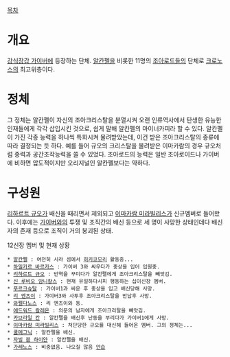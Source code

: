[[목차]]
= 개요 =
[[강식장갑 가이버]]에 등장하는 단체. [[알칸펠]]을 비롯한 11명의 [[조아로드]]들의 단체로 [[크로노스]]의 최고위층이다.

= 정체 =
그 정체는 알칸펠이 자신의 조아크리스탈을 분열시켜 오랜 인류역사에서 탄생한 유능한 인재들에게 각각 삽입시킨 것으로, 쉽게 말해 알칸펠의 마이너카피라 할 수 있다. 알칸펠이 가진 각종 능력을 하나씩 특화시켜 물려받았는데, 이건 받은 조아크리스탈의 종류에 따라 결정되는 듯 하다. 예를 들어 규오의 크리스탈을 물려받은 이마카람의 경우 규오처럼 중력과 공간조작능력을 쓸 수 있었다. 조아로드의 능력은 일반 조아로이드나 가이버에 비하면 압도적이지만 오리지널인 알칸펠보다는 약하다.

= 구성원 =
[[리하르트 규오]]가 배신을 때리면서 제외되고 [[이마카람 미라빌리스]]가 신규멤버로 들어왔다. 이후에는 [[가이버]]와의 투쟁 및 조직간의 배신 등으로 세 명이 사망한 상태인데다 배신자의 존재 등으로 조직이 거의 붕괴된 상태.

12신장 멤버 및 현재 상황
 * [[알칸펠]] : 여전히 시라 섬에서 [[히키코모리]] 활동중...
 * [[하밀카르 바르카스]] : 가이버 3와 싸우다가 중상을 입어 입원중.
 * [[리하르트 규오]] : 반역을 꾸미다가 알칸펠에게 조아크리스탈을 빼앗김. 
 * [[신 루비오 암니칼스]] : 현재 유일하다시피 행동하는 십이신장 멤버.
 * [[푸르크슈탈]] : 가이버1과 싸운 후 중상을 입고 배신당해 사망.
 * [[리 엔츠이]] : 가이버3와 사투후 조아크리스탈을 반납후 사망.
 * [[와펠다노스]] : 리 엔츠이와 동.
 * [[에드워드 칼레온]] : 의문의 남자에게 조아크리탈을 빼앗김.
 * [[카브라일 칸]] : 알칸펠을 배신후 난동을 부리다가 가이버1에게 사망.
 * [[이마카람 미라빌리스]] : 처단당한 규오를 대신해 들어온 멤버. 그의 정체는...
 * [[쿨메그닉]] : 알칸펠을 배신.
 * [[자빌 붐 하이얀]] : 알칸펠을 배신.
 * [[가레노스]] : 비중없음. 나오질 않음 [[안습]]
